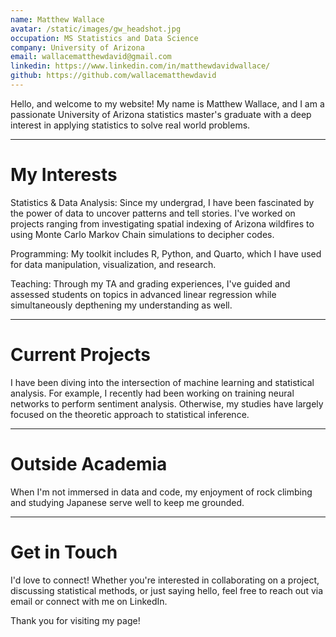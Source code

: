```yaml
---
name: Matthew Wallace
avatar: /static/images/gw_headshot.jpg
occupation: MS Statistics and Data Science
company: University of Arizona
email: wallacematthewdavid@gmail.com
linkedin: https://www.linkedin.com/in/matthewdavidwallace/
github: https://github.com/wallacematthewdavid
---
```


Hello, and welcome to my website! My name is Matthew Wallace, and I am a passionate University of Arizona statistics master's graduate with a deep interest in applying statistics to solve real world problems.

-----------------------------------

# My Interests

Statistics & Data Analysis: Since my undergrad, I have been fascinated by the power of data to uncover patterns and tell stories. I've worked on projects ranging from investigating spatial indexing of Arizona wildfires to using Monte Carlo Markov Chain simulations to decipher codes.

Programming: My toolkit includes R, Python, and Quarto, which I have used for data manipulation, visualization, and research.

Teaching: Through my TA and grading experiences, I've guided and assessed students on topics in advanced linear regression while simultaneously depthening my understanding as well.

-----------------------------------

# Current Projects

I have been diving into the intersection of machine learning and statistical analysis. For example, I recently had been working on training neural networks to perform sentiment analysis. Otherwise, my studies have largely focused on the theoretic approach to statistical inference.

-----------------------------------

# Outside Academia

When I'm not immersed in data and code, my enjoyment of rock climbing and studying Japanese serve well to keep me grounded. 

-----------------------------------

# Get in Touch

I'd love to connect! Whether you're interested in collaborating on a project, discussing statistical methods, or just saying hello, feel free to reach out via email or connect with me on LinkedIn.

Thank you for visiting my page!
